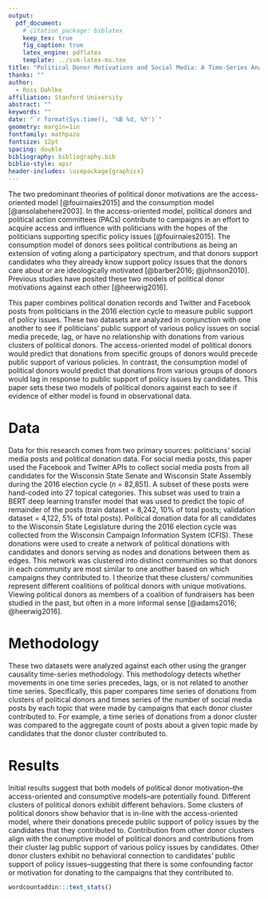 ```yaml
---
output:
  pdf_document:
    # citation_package: biblatex
    keep_tex: true
    fig_caption: true
    latex_engine: pdflatex
    template: ../svm-latex-ms.tex
title: "Political Donor Motivations and Social Media: A Time-Series Analysis"
thanks: ""
author:
  - Ross Dahlke
affiliation: Stanford University
abstract: ""
keywords: ""
date: "`r format(Sys.time(), '%B %d, %Y')`"
geometry: margin=1in
fontfamily: mathpazo
fontsize: 12pt
spacing: double
bibliography: bibliography.bib
biblio-style: apsr
header-includes: \usepackage{graphicx}
---
```


The two predominant theories of political donor motivations are the access-oriented model [@fouirnaies2015] and the consumption model [@ansolabehere2003].  In the access-oriented model, political donors and political action committees (PACs) contribute to campaigns in an effort to acquire access and influence with politicians with the hopes of the politicians supporting specific policy issues [@fouirnaies2015]. The consumption model of donors sees political contributions as being an extension of voting along a participatory spectrum, and that donors support candidates who they already know support policy issues that the donors care about or are ideologically motivated [@barber2016; @johnson2010]. Previous studies have posited these two models of political donor motivations against each other [@heerwig2016]. 

This paper combines political donation records and Twitter and Facebook posts from politicians in the 2016 election cycle to measure public support of policy issues. These two datasets are analyzed in conjunction with one another to see if politicians' public support of various policy issues on social media precede, lag, or have no relationship with donations from various clusters of political donors. The access-oriented model of political donors would predict that donations from specific groups of donors would precede public support of various policies. In contrast, the consumption model of political donors would predict that donations from various groups of donors would lag in response to public support of policy issues by candidates. This paper sets these two models of political donors against each to see if evidence of either model is found in observational data.

# Data

Data for this research comes from two primary sources: politicians' social media posts and political donation data. For social media posts, this paper used the Facebook and Twitter APIs to collect social media posts from all candidates for the Wisconsin State Senate and Wisconsin State Assembly during the 2016 election cycle (_n_ = 82,851). A subset of these posts were hand-coded into 27 topical categories. This subset was used to train a BERT deep learning transfer model that was used to predict the topic of remainder of the posts (train dataset = 8,242, 10% of total posts; validation dataset = 4,122, 5% of total posts). Political donation data for all candidates to the Wisconsin State Legislature during the 2016 election cycle was collected from the Wisconsin Campaign Information System (CFIS). These donations were used to create a network of political donations with candidates and donors serving as nodes and donations between them as edges. This network was clustered into distinct communities so that donors in each community are most similar to one another based on which campaigns they contributed to. I theorize that these clusters/ communities represent different coalitions of political donors with unique motivations. Viewing political donors as members of a coalition of fundraisers has been studied in the past, but often in a more informal sense [@adams2016; @heerwig2016]. 

# Methodology

These two datasets were analyzed against each other using the granger causality time-series methodology. This methodology detects whether movements in one time series precedes, lags, or is not related to another time series. Specifically, this paper compares time series of donations from clusters of political donors and times series of the number of social media posts by each topic that were made by campaigns that each donor cluster contributed to. For example, a time series of donations from a donor cluster was compared to the aggregate count of posts about a given topic made by candidates that the donor cluster contributed to. 

# Results

Initial results suggest that both models of political donor motivation--the access-oriented and consumptive models--are potentially found. Different clusters of political donors exhibit different behaviors. Some clusters of political donors show behavior that is in-line with the access-oriented model, where their donations precede public support of policy issues by the candidates that they contributed to. Contribution from other donor clusters align with the conumptive model of political donors and contributions from their cluster lag public support of various policy issues by candidates. Other donor clusters exhibit no behavioral connection to candidates' public support of policy issues--suggesting that there is some confounding factor or motivation for donating to the campaigns that they contributed to.


```r
wordcountaddin:::text_stats()
```

